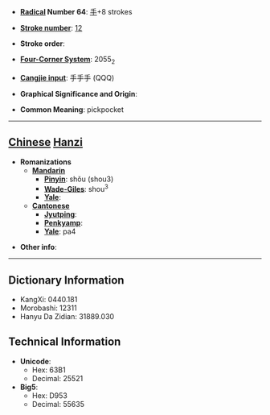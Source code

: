 * '''[[Wiktionary:Chinese radical index| Radical]] Number 64''': [[Wiktionary:Chinese radical index 手|手]]+8 strokes

* '''[[Wiktionary:Chinese total strokes index|Stroke number]]''': [[Wiktionary:Chinese total strokes index 12|12]]

* '''Stroke order''': 

* '''[[Wiktionary:Chinese four corner index|Four-Corner System]]''': 2055<sub>2</sub>

* '''[[Wiktionary:Chinese Cangjie index|Cangjie input]]''': 手手手 (QQQ)

* '''Graphical Significance and Origin''': 

* '''Common Meaning''': pickpocket

----

== [[Chinese]] [[Hanzi]] ==

* '''Romanizations'''
** '''[[Mandarin]]'''
*** '''[[Pinyin]]''': shǒu (shou3)
*** '''[[Wade-Giles]]''': shou<sup>3</sup>
*** '''[[Yale]]''': 
** '''[[Cantonese]]'''
*** '''[[Jyutping]]''':
*** '''[[Penkyamp]]''': 
*** '''[[Yale]]''': pa4

* '''Other info''': 

----

== Dictionary Information ==

* KangXi: 0440.181
* Morobashi: 12311
* Hanyu Da Zidian: 31889.030

== Technical Information ==

* '''Unicode''':
** Hex: 63B1
** Decimal: 25521
* '''Big5''':
** Hex: D953
** Decimal: 55635